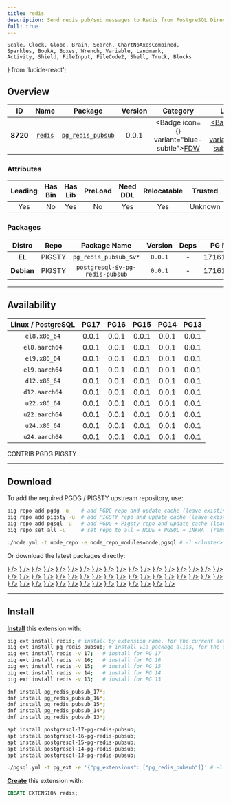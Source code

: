 ```yaml
---
title: redis
description: Send redis pub/sub messages to Redis from PostgreSQL Directly
full: true
---
```


    Scale, Clock, Globe, Brain, Search, ChartNoAxesCombined,
    Sparkles, BookA, Boxes, Wrench, Variable, Landmark,
    Activity, Shield, FileInput, FileCode2, Shell, Truck, Blocks
} from 'lucide-react';

## Overview

| <TooltipIconButton tooltip="Extension unique identifier" side="top">ID</TooltipIconButton> | <TooltipIconButton tooltip="Extension name" side="top">Name</TooltipIconButton> | <TooltipIconButton tooltip="Package name for installation" side="top">Package</TooltipIconButton> | <TooltipIconButton tooltip="Latest available extension version" side="top">Version</TooltipIconButton> | <TooltipIconButton tooltip="Extension category" side="top">Category</TooltipIconButton> | <TooltipIconButton tooltip="Open source license" side="top">License</TooltipIconButton> | <TooltipIconButton tooltip="Programming language" side="top">Lang</TooltipIconButton> |
|:--------:|:--------:|:----------:|:--------------:|:---------------------------------------:|:------------------------------------------------------:|:----:|
| **8720** | [`redis`](https://github.com/brettlaforge/pg_redis_pubsub) | [`pg_redis_pubsub`](/ext/redis) | 0.0.1 | <Badge icon={<FileInput />} variant="blue-subtle"><a href="/ext/fdw" className="no-underline">FDW</a></Badge> | <a href="/ext/list/license#mit" className="no-underline"><Badge icon={<Scale />} variant="blue-subtle">MIT</Badge></a> | <a href="/ext/list/lang#c"><Badge icon={<FileCode2 />} variant="blue-subtle">C</Badge></a> |

### Attributes

| <TooltipIconButton tooltip="The Primary Leading extension in the Package" side="top">Leading</TooltipIconButton> | <TooltipIconButton tooltip="Contains binary utils" side="top">Has Bin</TooltipIconButton> | <TooltipIconButton tooltip="Contains .so shared library files" side="top">Has Lib</TooltipIconButton> | <TooltipIconButton tooltip="Requires preloading via shared_preload_libraries" side="top">PreLoad</TooltipIconButton> | <TooltipIconButton tooltip="Requires CREATE EXTENSION DDL command" side="top">Need DDL</TooltipIconButton> | <TooltipIconButton tooltip="Can be installed in any schema" side="top">Relocatable</TooltipIconButton> | <TooltipIconButton tooltip="Can be created by non-superuser" side="top">Trusted</TooltipIconButton> | <TooltipIconButton tooltip="Schemas used by this extension" side="top">Schemas</TooltipIconButton> |
|:-------:|:-------:|:-------:|:-------:|:--------:|:-----------:|:-------:|:-------:|
| Yes | No | Yes | No | Yes | Yes | Unknown | - |

### Packages

| <TooltipIconButton tooltip="Linux distribution family, EL or Debian" side="top">Distro</TooltipIconButton> | <TooltipIconButton tooltip="Package repository" side="top">Repo</TooltipIconButton> | <TooltipIconButton tooltip="The RPM/DEB Package Name Pattern (replace $v with real pg major)" side="top">Package Name</TooltipIconButton> | <TooltipIconButton tooltip="Latest package version" side="top">Version</TooltipIconButton> | <TooltipIconButton tooltip="RPM/DEB Package dependencies" side="top">Deps</TooltipIconButton> | <TooltipIconButton tooltip="Available in these PostgreSQL Major Versions" side="top">PG Major</TooltipIconButton> |
|:----------:|:--------:|:------------------------:|:-----------:|:------------:|:------------------:|
|   **EL**   | <Badge variant="amber-subtle"><span className="font-bold">PIGSTY</span></Badge> | `pg_redis_pubsub_$v*` | `0.0.1` | - | <Badge variant="green-subtle">17</Badge><Badge variant="green-subtle">16</Badge><Badge variant="green-subtle">15</Badge><Badge variant="green-subtle">14</Badge><Badge variant="green-subtle">13</Badge> |
| **Debian** | <Badge variant="amber-subtle"><span className="font-bold">PIGSTY</span></Badge> | `postgresql-$v-pg-redis-pubsub` | `0.0.1` | - | <Badge variant="green-subtle">17</Badge><Badge variant="green-subtle">16</Badge><Badge variant="green-subtle">15</Badge><Badge variant="green-subtle">14</Badge><Badge variant="green-subtle">13</Badge> |



------

## Availability

| <TooltipIconButton tooltip="Linux Distro Arch / PostgreSQL Major Version" side="top">Linux / PostgreSQL </TooltipIconButton> | **PG17** | **PG16** | **PG15** | **PG14** | **PG13** |
|:-----:|:-----:|:-----:|:-----:|:-----:|:-----:|
| `el8.x86_64` | <Badge variant="amber-subtle">0.0.1</Badge> | <Badge variant="amber-subtle">0.0.1</Badge> | <Badge variant="amber-subtle">0.0.1</Badge> | <Badge variant="amber-subtle">0.0.1</Badge> | <Badge variant="amber-subtle">0.0.1</Badge> |
| `el8.aarch64` | <Badge variant="amber-subtle">0.0.1</Badge> | <Badge variant="amber-subtle">0.0.1</Badge> | <Badge variant="amber-subtle">0.0.1</Badge> | <Badge variant="amber-subtle">0.0.1</Badge> | <Badge variant="amber-subtle">0.0.1</Badge> |
| `el9.x86_64` | <Badge variant="amber-subtle">0.0.1</Badge> | <Badge variant="amber-subtle">0.0.1</Badge> | <Badge variant="amber-subtle">0.0.1</Badge> | <Badge variant="amber-subtle">0.0.1</Badge> | <Badge variant="amber-subtle">0.0.1</Badge> |
| `el9.aarch64` | <Badge variant="amber-subtle">0.0.1</Badge> | <Badge variant="amber-subtle">0.0.1</Badge> | <Badge variant="amber-subtle">0.0.1</Badge> | <Badge variant="amber-subtle">0.0.1</Badge> | <Badge variant="amber-subtle">0.0.1</Badge> |
| `d12.x86_64` | <Badge variant="amber-subtle">0.0.1</Badge> | <Badge variant="amber-subtle">0.0.1</Badge> | <Badge variant="amber-subtle">0.0.1</Badge> | <Badge variant="amber-subtle">0.0.1</Badge> | <Badge variant="amber-subtle">0.0.1</Badge> |
| `d12.aarch64` | <Badge variant="amber-subtle">0.0.1</Badge> | <Badge variant="amber-subtle">0.0.1</Badge> | <Badge variant="amber-subtle">0.0.1</Badge> | <Badge variant="amber-subtle">0.0.1</Badge> | <Badge variant="amber-subtle">0.0.1</Badge> |
| `u22.x86_64` | <Badge variant="amber-subtle">0.0.1</Badge> | <Badge variant="amber-subtle">0.0.1</Badge> | <Badge variant="amber-subtle">0.0.1</Badge> | <Badge variant="amber-subtle">0.0.1</Badge> | <Badge variant="amber-subtle">0.0.1</Badge> |
| `u22.aarch64` | <Badge variant="amber-subtle">0.0.1</Badge> | <Badge variant="amber-subtle">0.0.1</Badge> | <Badge variant="amber-subtle">0.0.1</Badge> | <Badge variant="amber-subtle">0.0.1</Badge> | <Badge variant="amber-subtle">0.0.1</Badge> |
| `u24.x86_64` | <Badge variant="amber-subtle">0.0.1</Badge> | <Badge variant="amber-subtle">0.0.1</Badge> | <Badge variant="amber-subtle">0.0.1</Badge> | <Badge variant="amber-subtle">0.0.1</Badge> | <Badge variant="amber-subtle">0.0.1</Badge> |
| `u24.aarch64` | <Badge variant="amber-subtle">0.0.1</Badge> | <Badge variant="amber-subtle">0.0.1</Badge> | <Badge variant="amber-subtle">0.0.1</Badge> | <Badge variant="amber-subtle">0.0.1</Badge> | <Badge variant="amber-subtle">0.0.1</Badge> |

<Badge variant="green-subtle"><span className="font-black">CONTRIB</span></Badge> <Badge variant="blue-subtle"><span className="font-black">PGDG</span></Badge> <Badge variant="amber-subtle"><span className="font-black">PIGSTY</span></Badge>

------

## Download

To add the required PGDG / PIGSTY upstream repository, use:

```bash tab="pig"
pig repo add pgdg -u    # add PGDG repo and update cache (leave existing repos)
pig repo add pigsty -u  # add PIGSTY repo and update cache (leave existing repos)
pig repo add pgsql -u   # add PGDG + Pigsty repo and update cache (leave existing repos)
pig repo set all -u     # set repo to all = NODE + PGSQL + INFRA  (remove existing repos)
```
```bash tab="pigsty"
./node.yml -t node_repo -e node_repo_modules=node,pgsql # -l <cluster>
```

Or download the latest packages directly:

<Files>
    <Folder name="el8.x86_64">
        <a href="https://repo.pigsty.io/yum/pgsql/el8.x86_64/pg_redis_pubsub_17-0.0.1-1PIGSTY.el8.x86_64.rpm"><File name="pg_redis_pubsub_17-0.0.1-1PIGSTY.el8.x86_64.rpm" icon={<Package className="text-emerald-500" />} /></a>
        <a href="https://repo.pigsty.io/yum/pgsql/el8.x86_64/pg_redis_pubsub_16-0.0.1-1PIGSTY.el8.x86_64.rpm"><File name="pg_redis_pubsub_16-0.0.1-1PIGSTY.el8.x86_64.rpm" icon={<Package className="text-emerald-500" />} /></a>
        <a href="https://repo.pigsty.io/yum/pgsql/el8.x86_64/pg_redis_pubsub_15-0.0.1-1PIGSTY.el8.x86_64.rpm"><File name="pg_redis_pubsub_15-0.0.1-1PIGSTY.el8.x86_64.rpm" icon={<Package className="text-emerald-500" />} /></a>
        <a href="https://repo.pigsty.io/yum/pgsql/el8.x86_64/pg_redis_pubsub_14-0.0.1-1PIGSTY.el8.x86_64.rpm"><File name="pg_redis_pubsub_14-0.0.1-1PIGSTY.el8.x86_64.rpm" icon={<Package className="text-emerald-500" />} /></a>
        <a href="https://repo.pigsty.io/yum/pgsql/el8.x86_64/pg_redis_pubsub_13-0.0.1-1PIGSTY.el8.x86_64.rpm"><File name="pg_redis_pubsub_13-0.0.1-1PIGSTY.el8.x86_64.rpm" icon={<Package className="text-emerald-500" />} /></a>
    </Folder>
    <Folder name="el8.aarch64">
        <a href="https://repo.pigsty.io/yum/pgsql/el8.aarch64/pg_redis_pubsub_17-0.0.1-1PIGSTY.el8.aarch64.rpm"><File name="pg_redis_pubsub_17-0.0.1-1PIGSTY.el8.aarch64.rpm" icon={<Package className="text-orange-500" />} /></a>
        <a href="https://repo.pigsty.io/yum/pgsql/el8.aarch64/pg_redis_pubsub_16-0.0.1-1PIGSTY.el8.aarch64.rpm"><File name="pg_redis_pubsub_16-0.0.1-1PIGSTY.el8.aarch64.rpm" icon={<Package className="text-orange-500" />} /></a>
        <a href="https://repo.pigsty.io/yum/pgsql/el8.aarch64/pg_redis_pubsub_15-0.0.1-1PIGSTY.el8.aarch64.rpm"><File name="pg_redis_pubsub_15-0.0.1-1PIGSTY.el8.aarch64.rpm" icon={<Package className="text-orange-500" />} /></a>
        <a href="https://repo.pigsty.io/yum/pgsql/el8.aarch64/pg_redis_pubsub_14-0.0.1-1PIGSTY.el8.aarch64.rpm"><File name="pg_redis_pubsub_14-0.0.1-1PIGSTY.el8.aarch64.rpm" icon={<Package className="text-orange-500" />} /></a>
        <a href="https://repo.pigsty.io/yum/pgsql/el8.aarch64/pg_redis_pubsub_13-0.0.1-1PIGSTY.el8.aarch64.rpm"><File name="pg_redis_pubsub_13-0.0.1-1PIGSTY.el8.aarch64.rpm" icon={<Package className="text-orange-500" />} /></a>
    </Folder>
    <Folder name="el9.x86_64">
        <a href="https://repo.pigsty.io/yum/pgsql/el9.x86_64/pg_redis_pubsub_17-0.0.1-1PIGSTY.el9.x86_64.rpm"><File name="pg_redis_pubsub_17-0.0.1-1PIGSTY.el9.x86_64.rpm" icon={<Package className="text-emerald-500" />} /></a>
        <a href="https://repo.pigsty.io/yum/pgsql/el9.x86_64/pg_redis_pubsub_16-0.0.1-1PIGSTY.el9.x86_64.rpm"><File name="pg_redis_pubsub_16-0.0.1-1PIGSTY.el9.x86_64.rpm" icon={<Package className="text-emerald-500" />} /></a>
        <a href="https://repo.pigsty.io/yum/pgsql/el9.x86_64/pg_redis_pubsub_15-0.0.1-1PIGSTY.el9.x86_64.rpm"><File name="pg_redis_pubsub_15-0.0.1-1PIGSTY.el9.x86_64.rpm" icon={<Package className="text-emerald-500" />} /></a>
        <a href="https://repo.pigsty.io/yum/pgsql/el9.x86_64/pg_redis_pubsub_14-0.0.1-1PIGSTY.el9.x86_64.rpm"><File name="pg_redis_pubsub_14-0.0.1-1PIGSTY.el9.x86_64.rpm" icon={<Package className="text-emerald-500" />} /></a>
        <a href="https://repo.pigsty.io/yum/pgsql/el9.x86_64/pg_redis_pubsub_13-0.0.1-1PIGSTY.el9.x86_64.rpm"><File name="pg_redis_pubsub_13-0.0.1-1PIGSTY.el9.x86_64.rpm" icon={<Package className="text-emerald-500" />} /></a>
    </Folder>
    <Folder name="el9.aarch64">
        <a href="https://repo.pigsty.io/yum/pgsql/el9.aarch64/pg_redis_pubsub_17-0.0.1-1PIGSTY.el9.aarch64.rpm"><File name="pg_redis_pubsub_17-0.0.1-1PIGSTY.el9.aarch64.rpm" icon={<Package className="text-orange-500" />} /></a>
        <a href="https://repo.pigsty.io/yum/pgsql/el9.aarch64/pg_redis_pubsub_16-0.0.1-1PIGSTY.el9.aarch64.rpm"><File name="pg_redis_pubsub_16-0.0.1-1PIGSTY.el9.aarch64.rpm" icon={<Package className="text-orange-500" />} /></a>
        <a href="https://repo.pigsty.io/yum/pgsql/el9.aarch64/pg_redis_pubsub_15-0.0.1-1PIGSTY.el9.aarch64.rpm"><File name="pg_redis_pubsub_15-0.0.1-1PIGSTY.el9.aarch64.rpm" icon={<Package className="text-orange-500" />} /></a>
        <a href="https://repo.pigsty.io/yum/pgsql/el9.aarch64/pg_redis_pubsub_14-0.0.1-1PIGSTY.el9.aarch64.rpm"><File name="pg_redis_pubsub_14-0.0.1-1PIGSTY.el9.aarch64.rpm" icon={<Package className="text-orange-500" />} /></a>
        <a href="https://repo.pigsty.io/yum/pgsql/el9.aarch64/pg_redis_pubsub_13-0.0.1-1PIGSTY.el9.aarch64.rpm"><File name="pg_redis_pubsub_13-0.0.1-1PIGSTY.el9.aarch64.rpm" icon={<Package className="text-orange-500" />} /></a>
    </Folder>
    <Folder name="d12.x86_64">
        <a href="https://repo.pigsty.io/apt/pgsql/bookworm/pool/main/p/pg-redis-pubsub/postgresql-17-pg-redis-pubsub_0.0.1-1PIGSTY~bookworm_amd64.deb"><File name="postgresql-17-pg-redis-pubsub_0.0.1-1PIGSTY~bookworm_amd64.deb" icon={<Box className="text-emerald-500" />} /></a>
        <a href="https://repo.pigsty.io/apt/pgsql/bookworm/pool/main/p/pg-redis-pubsub/postgresql-16-pg-redis-pubsub_0.0.1-1PIGSTY~bookworm_amd64.deb"><File name="postgresql-16-pg-redis-pubsub_0.0.1-1PIGSTY~bookworm_amd64.deb" icon={<Box className="text-emerald-500" />} /></a>
        <a href="https://repo.pigsty.io/apt/pgsql/bookworm/pool/main/p/pg-redis-pubsub/postgresql-15-pg-redis-pubsub_0.0.1-1PIGSTY~bookworm_amd64.deb"><File name="postgresql-15-pg-redis-pubsub_0.0.1-1PIGSTY~bookworm_amd64.deb" icon={<Box className="text-emerald-500" />} /></a>
        <a href="https://repo.pigsty.io/apt/pgsql/bookworm/pool/main/p/pg-redis-pubsub/postgresql-14-pg-redis-pubsub_0.0.1-1PIGSTY~bookworm_amd64.deb"><File name="postgresql-14-pg-redis-pubsub_0.0.1-1PIGSTY~bookworm_amd64.deb" icon={<Box className="text-emerald-500" />} /></a>
        <a href="https://repo.pigsty.io/apt/pgsql/bookworm/pool/main/p/pg-redis-pubsub/postgresql-13-pg-redis-pubsub_0.0.1-1PIGSTY~bookworm_amd64.deb"><File name="postgresql-13-pg-redis-pubsub_0.0.1-1PIGSTY~bookworm_amd64.deb" icon={<Box className="text-emerald-500" />} /></a>
    </Folder>
    <Folder name="d12.aarch64">
        <a href="https://repo.pigsty.io/apt/pgsql/bookworm/pool/main/p/pg-redis-pubsub/postgresql-17-pg-redis-pubsub_0.0.1-1PIGSTY~bookworm_arm64.deb"><File name="postgresql-17-pg-redis-pubsub_0.0.1-1PIGSTY~bookworm_arm64.deb" icon={<Box className="text-orange-500" />} /></a>
        <a href="https://repo.pigsty.io/apt/pgsql/bookworm/pool/main/p/pg-redis-pubsub/postgresql-16-pg-redis-pubsub_0.0.1-1PIGSTY~bookworm_arm64.deb"><File name="postgresql-16-pg-redis-pubsub_0.0.1-1PIGSTY~bookworm_arm64.deb" icon={<Box className="text-orange-500" />} /></a>
        <a href="https://repo.pigsty.io/apt/pgsql/bookworm/pool/main/p/pg-redis-pubsub/postgresql-15-pg-redis-pubsub_0.0.1-1PIGSTY~bookworm_arm64.deb"><File name="postgresql-15-pg-redis-pubsub_0.0.1-1PIGSTY~bookworm_arm64.deb" icon={<Box className="text-orange-500" />} /></a>
        <a href="https://repo.pigsty.io/apt/pgsql/bookworm/pool/main/p/pg-redis-pubsub/postgresql-14-pg-redis-pubsub_0.0.1-1PIGSTY~bookworm_arm64.deb"><File name="postgresql-14-pg-redis-pubsub_0.0.1-1PIGSTY~bookworm_arm64.deb" icon={<Box className="text-orange-500" />} /></a>
        <a href="https://repo.pigsty.io/apt/pgsql/bookworm/pool/main/p/pg-redis-pubsub/postgresql-13-pg-redis-pubsub_0.0.1-1PIGSTY~bookworm_arm64.deb"><File name="postgresql-13-pg-redis-pubsub_0.0.1-1PIGSTY~bookworm_arm64.deb" icon={<Box className="text-orange-500" />} /></a>
    </Folder>
    <Folder name="u22.x86_64">
        <a href="https://repo.pigsty.io/apt/pgsql/jammy/pool/main/p/pg-redis-pubsub/postgresql-17-pg-redis-pubsub_0.0.1-1PIGSTY~jammy_amd64.deb"><File name="postgresql-17-pg-redis-pubsub_0.0.1-1PIGSTY~jammy_amd64.deb" icon={<Box className="text-emerald-500" />} /></a>
        <a href="https://repo.pigsty.io/apt/pgsql/jammy/pool/main/p/pg-redis-pubsub/postgresql-16-pg-redis-pubsub_0.0.1-1PIGSTY~jammy_amd64.deb"><File name="postgresql-16-pg-redis-pubsub_0.0.1-1PIGSTY~jammy_amd64.deb" icon={<Box className="text-emerald-500" />} /></a>
        <a href="https://repo.pigsty.io/apt/pgsql/jammy/pool/main/p/pg-redis-pubsub/postgresql-15-pg-redis-pubsub_0.0.1-1PIGSTY~jammy_amd64.deb"><File name="postgresql-15-pg-redis-pubsub_0.0.1-1PIGSTY~jammy_amd64.deb" icon={<Box className="text-emerald-500" />} /></a>
        <a href="https://repo.pigsty.io/apt/pgsql/jammy/pool/main/p/pg-redis-pubsub/postgresql-14-pg-redis-pubsub_0.0.1-1PIGSTY~jammy_amd64.deb"><File name="postgresql-14-pg-redis-pubsub_0.0.1-1PIGSTY~jammy_amd64.deb" icon={<Box className="text-emerald-500" />} /></a>
        <a href="https://repo.pigsty.io/apt/pgsql/jammy/pool/main/p/pg-redis-pubsub/postgresql-13-pg-redis-pubsub_0.0.1-1PIGSTY~jammy_amd64.deb"><File name="postgresql-13-pg-redis-pubsub_0.0.1-1PIGSTY~jammy_amd64.deb" icon={<Box className="text-emerald-500" />} /></a>
    </Folder>
    <Folder name="u22.aarch64">
        <a href="https://repo.pigsty.io/apt/pgsql/jammy/pool/main/p/pg-redis-pubsub/postgresql-17-pg-redis-pubsub_0.0.1-1PIGSTY~jammy_arm64.deb"><File name="postgresql-17-pg-redis-pubsub_0.0.1-1PIGSTY~jammy_arm64.deb" icon={<Box className="text-orange-500" />} /></a>
        <a href="https://repo.pigsty.io/apt/pgsql/jammy/pool/main/p/pg-redis-pubsub/postgresql-16-pg-redis-pubsub_0.0.1-1PIGSTY~jammy_arm64.deb"><File name="postgresql-16-pg-redis-pubsub_0.0.1-1PIGSTY~jammy_arm64.deb" icon={<Box className="text-orange-500" />} /></a>
        <a href="https://repo.pigsty.io/apt/pgsql/jammy/pool/main/p/pg-redis-pubsub/postgresql-15-pg-redis-pubsub_0.0.1-1PIGSTY~jammy_arm64.deb"><File name="postgresql-15-pg-redis-pubsub_0.0.1-1PIGSTY~jammy_arm64.deb" icon={<Box className="text-orange-500" />} /></a>
        <a href="https://repo.pigsty.io/apt/pgsql/jammy/pool/main/p/pg-redis-pubsub/postgresql-14-pg-redis-pubsub_0.0.1-1PIGSTY~jammy_arm64.deb"><File name="postgresql-14-pg-redis-pubsub_0.0.1-1PIGSTY~jammy_arm64.deb" icon={<Box className="text-orange-500" />} /></a>
        <a href="https://repo.pigsty.io/apt/pgsql/jammy/pool/main/p/pg-redis-pubsub/postgresql-13-pg-redis-pubsub_0.0.1-1PIGSTY~jammy_arm64.deb"><File name="postgresql-13-pg-redis-pubsub_0.0.1-1PIGSTY~jammy_arm64.deb" icon={<Box className="text-orange-500" />} /></a>
    </Folder>
    <Folder name="u24.x86_64">
        <a href="https://repo.pigsty.io/apt/pgsql/noble/pool/main/p/pg-redis-pubsub/postgresql-17-pg-redis-pubsub_0.0.1-1PIGSTY~noble_amd64.deb"><File name="postgresql-17-pg-redis-pubsub_0.0.1-1PIGSTY~noble_amd64.deb" icon={<Box className="text-emerald-500" />} /></a>
        <a href="https://repo.pigsty.io/apt/pgsql/noble/pool/main/p/pg-redis-pubsub/postgresql-16-pg-redis-pubsub_0.0.1-1PIGSTY~noble_amd64.deb"><File name="postgresql-16-pg-redis-pubsub_0.0.1-1PIGSTY~noble_amd64.deb" icon={<Box className="text-emerald-500" />} /></a>
        <a href="https://repo.pigsty.io/apt/pgsql/noble/pool/main/p/pg-redis-pubsub/postgresql-15-pg-redis-pubsub_0.0.1-1PIGSTY~noble_amd64.deb"><File name="postgresql-15-pg-redis-pubsub_0.0.1-1PIGSTY~noble_amd64.deb" icon={<Box className="text-emerald-500" />} /></a>
        <a href="https://repo.pigsty.io/apt/pgsql/noble/pool/main/p/pg-redis-pubsub/postgresql-14-pg-redis-pubsub_0.0.1-1PIGSTY~noble_amd64.deb"><File name="postgresql-14-pg-redis-pubsub_0.0.1-1PIGSTY~noble_amd64.deb" icon={<Box className="text-emerald-500" />} /></a>
        <a href="https://repo.pigsty.io/apt/pgsql/noble/pool/main/p/pg-redis-pubsub/postgresql-13-pg-redis-pubsub_0.0.1-1PIGSTY~noble_amd64.deb"><File name="postgresql-13-pg-redis-pubsub_0.0.1-1PIGSTY~noble_amd64.deb" icon={<Box className="text-emerald-500" />} /></a>
    </Folder>
    <Folder name="u24.aarch64">
        <a href="https://repo.pigsty.io/apt/pgsql/noble/pool/main/p/pg-redis-pubsub/postgresql-17-pg-redis-pubsub_0.0.1-1PIGSTY~noble_arm64.deb"><File name="postgresql-17-pg-redis-pubsub_0.0.1-1PIGSTY~noble_arm64.deb" icon={<Box className="text-orange-500" />} /></a>
        <a href="https://repo.pigsty.io/apt/pgsql/noble/pool/main/p/pg-redis-pubsub/postgresql-16-pg-redis-pubsub_0.0.1-1PIGSTY~noble_arm64.deb"><File name="postgresql-16-pg-redis-pubsub_0.0.1-1PIGSTY~noble_arm64.deb" icon={<Box className="text-orange-500" />} /></a>
        <a href="https://repo.pigsty.io/apt/pgsql/noble/pool/main/p/pg-redis-pubsub/postgresql-15-pg-redis-pubsub_0.0.1-1PIGSTY~noble_arm64.deb"><File name="postgresql-15-pg-redis-pubsub_0.0.1-1PIGSTY~noble_arm64.deb" icon={<Box className="text-orange-500" />} /></a>
        <a href="https://repo.pigsty.io/apt/pgsql/noble/pool/main/p/pg-redis-pubsub/postgresql-14-pg-redis-pubsub_0.0.1-1PIGSTY~noble_arm64.deb"><File name="postgresql-14-pg-redis-pubsub_0.0.1-1PIGSTY~noble_arm64.deb" icon={<Box className="text-orange-500" />} /></a>
        <a href="https://repo.pigsty.io/apt/pgsql/noble/pool/main/p/pg-redis-pubsub/postgresql-13-pg-redis-pubsub_0.0.1-1PIGSTY~noble_arm64.deb"><File name="postgresql-13-pg-redis-pubsub_0.0.1-1PIGSTY~noble_arm64.deb" icon={<Box className="text-orange-500" />} /></a>
    </Folder>
</Files>

------

## Install

[**Install**](/docs/pgsql/extension/install) this extension with:

```bash tab="pig"
pig ext install redis; # install by extension name, for the current active PG version
pig ext install pg_redis_pubsub; # install via package alias, for the active PG version
pig ext install redis -v 17;   # install for PG 17
pig ext install redis -v 16;   # install for PG 16
pig ext install redis -v 15;   # install for PG 15
pig ext install redis -v 14;   # install for PG 14
pig ext install redis -v 13;   # install for PG 13
```
```bash tab="yum" 
dnf install pg_redis_pubsub_17*;
dnf install pg_redis_pubsub_16*;
dnf install pg_redis_pubsub_15*;
dnf install pg_redis_pubsub_14*;
dnf install pg_redis_pubsub_13*;
```
```bash tab="apt" 
apt install postgresql-17-pg-redis-pubsub;
apt install postgresql-16-pg-redis-pubsub;
apt install postgresql-15-pg-redis-pubsub;
apt install postgresql-14-pg-redis-pubsub;
apt install postgresql-13-pg-redis-pubsub;
```
```bash tab="ansible"
./pgsql.yml -t pg_ext -e '{"pg_extensions": ["pg_redis_pubsub"]}' # -l <cls>
```

[**Create**](/docs/pgsql/extension/create) this extension with:

```sql
CREATE EXTENSION redis;
```


